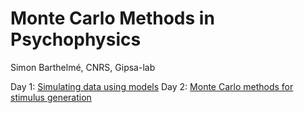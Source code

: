 # Monte Carlo Methods in Psychophysics

Simon Barthelmé, CNRS, Gipsa-lab

Day 1:
[Simulating data using models](simulation_models.html)
Day 2:
[Monte Carlo methods for stimulus generation](simul_stimuli.html)



